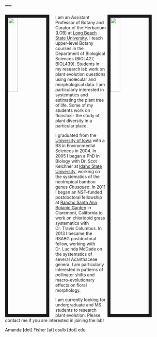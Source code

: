 ---
---

<link rel="stylesheet" href="styles.css" type="text/css">

<img src="images/Fisher_CSULB_officialPhoto small.jpg" style="width:25%; border:10px solid; margin-right: 20px" align="left">

<img src="images/white.png" style="width:25%; border:10px solid; margin-right: 20px" align="right">

I am an Assistant Professor of Botany and Curator of the Herbarium (LOB) at [Long Beach State University](https://www.csulb.edu). I teach upper-level Botany courses in the Department of Biological Sciences (BIOL427, BIOL439). Students in my research lab work on plant evolution questions using molecular and morphological data. I am particularly interested in systematics and estimating the plant tree of life. Some of my students work on floristics- the study of plant diversity in a particular place.  

I graduated from the [University of Iowa](https://clas.uiowa.edu/envsci/) with a BS in Environmental Sciences in 2004. In 2005 I began a PhD in Biology with Dr. Scot Kelchner at [Idaho State University](https://www.isu.edu/bios/), working on the systematics of the neotropical bamboo genus *Chusquea*.  In 2011 I began an NSF-funded postdoctoral fellowship at [Rancho Santa Ana Botanic Garden](https://rsabg.org) in Claremont, California to work on chloridoid grass systematics with Dr. Travis Columbus. In 2013 I became the RSABG postdoctoral fellow, working with Dr. Lucinda McDade on the systematics of several Acanthaceae genera. I am particularly interested in patterns of pollinator shifts and macro-evolutionary effects on floral morphology. 

I am currently looking for undergraduate and MS students to research plant evolution. Please contact me if you are interested in joining the lab!

Amanda [dot] Fisher [at] csulb [dot] edu


